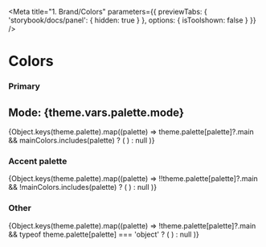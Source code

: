 
<Meta
  title="1. Brand/Colors"
  parameters={{
    previewTabs: {
      'storybook/docs/panel': { hidden: true }
    },
    options: { isToolshown: false }
  }}
/>

# Colors

### Primary

## Mode: {theme.vars.palette.mode}

<ColorPalette>
  {Object.keys(theme.palette).map((palette) =>
    theme.palette[palette]?.main && mainColors.includes(palette) ? (
      <ColorItem title={palette.toUpperCase()} subtitle={palette} colors={theme.palette[palette]} />
    ) : null
  )}
</ColorPalette>

### Accent palette

<ColorPalette>
  {Object.keys(theme.palette).map((palette) =>
    !!theme.palette[palette]?.main && !mainColors.includes(palette) ? (
      <ColorItem title={palette.toUpperCase()} subtitle={palette} colors={theme.palette[palette]} />
    ) : null
  )}
</ColorPalette>

### Other

<ColorPalette>
  {Object.keys(theme.palette).map((palette) =>
    !theme.palette[palette]?.main && typeof theme.palette[palette] === 'object' ? (
      <ColorItem title={palette.toUpperCase()} subtitle={palette} colors={theme.palette[palette]} />
    ) : null
  )}
</ColorPalette>
